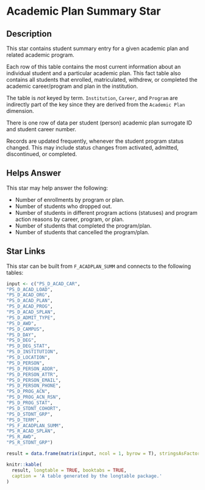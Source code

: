 # Academic Plan Summary Star

## Description

This star contains student summary entry for a given academic plan and related academic program.

Each row of this table contains the most current information about an individual student and a particular academic plan. This fact table also contains all students that enrolled, matriculated, withdrew, or completed the academic career/program and plan in the institution.

The table is _not_ keyed by term. `Institution`, `Career`, and `Program` are indirectly part of the key since they are derived from the `Academic Plan` dimension.

There is one row of data per student (person) academic plan surrogate ID and student career number.

Records are updated frequently, whenever the student program status changed. This may include status changes from activated, admitted, discontinued, or completed.

## Helps Answer

This star may help answer the following:

- Number of enrollments by program or plan.
- Number of students who dropped out.
- Number of students in different program actions (statuses) and program action reasons by career, program, or plan.
- Number of students that completed the program/plan.
- Number of students that cancelled the program/plan.

## Star Links

This star can be built from `F_ACADPLAN_SUMM` and connects to the following tables:

```r
input <- c("PS_D_ACAD_CAR",
"PS_D_ACAD_LOAD",
"PS_D_ACAD_ORG",
"PS_D_ACAD_PLAN",
"PS_D_ACAD_PROG",
"PS_D_ACAD_SPLAN",
"PS_D_ADMIT_TYPE",
"PS_D_AWD",
"PS_D_CAMPUS",
"PS_D_DAY",
"PS_D_DEG",
"PS_D_DEG_STAT",
"PS_D_INSTITUTION",
"PS_D_LOCATION",
"PS_D_PERSON",
"PS_D_PERSON_ADDR",
"PS_D_PERSON_ATTR",
"PS_D_PERSON_EMAIL",
"PS_D_PERSON_PHONE",
"PS_D_PROG_ACN",
"PS_D_PROG_ACN_RSN",
"PS_D_PROG_STAT",
"PS_D_STDNT_COHORT",
"PS_D_STDNT_GRP",
"PS_D_TERM",
"PS_F_ACADPLAN_SUMM",
"PS_R_ACAD_SPLAN",
"PS_R_AWD",
"PS_R_STDNT_GRP")

result = data.frame(matrix(input, ncol = 1, byrow = T), stringsAsFactors = FALSE)

knitr::kable(
  result, longtable = TRUE, booktabs = TRUE,
  caption = 'A table generated by the longtable package.'
)
```
